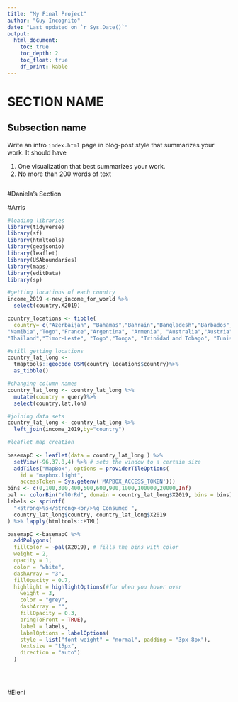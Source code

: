 ```yaml
---
title: "My Final Project"
author: "Guy Incognito"
date: "Last updated on `r Sys.Date()`"
output:
  html_document:
    toc: true
    toc_depth: 2
    toc_float: true
    df_print: kable
---
```


<!--
Comments in HTML are like this! 
-->

# SECTION NAME

## Subsection name

Write an intro `index.html` page in blog-post style that summarizes your work. It should have

1. One visualization that best summarizes your work.
1. No more than 200 words of text

```r

```


#Daniela's Section










































































































































































































































#Arris

```r
#loading libraries
library(tidyverse)
library(sf)
library(htmltools)
library(geojsonio)
library(leaflet)
library(USAboundaries)
library(maps)
library(editData)
library(sp)


```

```r
#getting locations of each country
income_2019 <-new_income_for_world %>%
  select(country,X2019)

country_locations <- tibble(
  country= c("Azerbaijan", "Bahamas","Bahrain","Bangladesh","Barbados","Belarus","Belgium","Belize","Benin","Bhutan","Bolivia","Bosnia and Herzegovina","Botswana","Brazil","Brunei","Bulgaria","Burkina Faso","Burundi","Cambodia","Cameroon","Canada","Cape Verde","Central African Republic","Chad","Chile","China","Colombia","Comoros","Democratic Republic of the Congo", "Republic of the Congo","Costa Rica","Cote d'Ivoire","Croatia","Cuba","Cyprus","Czech Republic","Denmark","Djibouti","Dominica","Dominican Republic","Ecuador","Egypt","El Salvador","Equatorial Guinea","Eritrea","Estonia","Ethiopia","Fiji","Finland","Gabon","Gambia","Georgia","Germany","Ghana","Greece","Grenada","Guatemala","Guinea","Guinea-Bissau","Guyana", "Haiti","Honduras","Hungray","Iceland","India","Indonesia","Iran","Iraq","Ireland","Israel","Italy","Jamaica","Japan","Jordan","Kazakhstan","Kenya","Kiribati","Kuwait","Kyrgyz Republic","Lao","Lativa","Lebanon","Lesotho","Liberia","Libya","Lithuania","Luxembourg","North Macedonia","Madagascar","Malawi","Malaysia","Maldives","Mali","Malta","Marshall Island","Mauritania","Mauritius","Mexico","Federated States of Micronesia","Moldova","Monaco","Mongolia","Montenegro","Morocco","Mozambique","Myanmar",
"Namibia","Togo","France","Argentina", "Armenia", "Australia","Austria","Nauru","Nepal","Netherlands","New Zealand","Nicaragua","Niger","Nigeria","North Korea","Norway","Oman","Pakistan","Palau","Palestine","Panama","Papua New Guinea","Paraguay","Peru","Philippines", "Poland", "Portugal", "Qatar", "Romania", "Russia", "Rwanda","Samoa", "San Marino","Sao Tome and Principe","Saudi Arabia", "Senegal","Serbia","Seychelles", "Sierra Leone", "Singapore", "Slovak Republic", "Slovenia", "Solomon Islands", "Somalia", "South Africa", "South Korea", "South Sudan","Spain", "Sri Lanka","St. Kitts and Nevis" ,"St.Lucia", "St. Vincent and the Grenadines", "Sudan", "Suriname", "Swaziland", " Syria", "Tajikistan", "Tanzania",
"Thailand","Timor-Leste", "Togo","Tonga", "Trinidad and Tobago", "Tunisia", "Turkey","Turkmenistan", "Tuvalu", "Uganda", "Ukraine", "United Arab Emirates", "United Kingdom", "United States", "Uruguay","Uzbekistan","Vanuatu","Venezuela","Vietnam","Yemen", "Zambia", "Zimbabwe"))

```

```r
#still getting locations
country_lat_long <-
  tmaptools::geocode_OSM(country_locations$country)%>%
  as_tibble()
```

```r
#changing column names
country_lat_long <- country_lat_long %>% 
  mutate(country = query)%>%
  select(country,lat,lon)
```

```r
#joining data sets
country_lat_long <- country_lat_long %>%
  left_join(income_2019,by="country")
```

```r
#leaflet map creation
  
basemapC <- leaflet(data = country_lat_long ) %>%
  setView(-96,37.8,4) %>% # sets the window to a certain size
  addTiles("MapBox", options = providerTileOptions(
    id = "mapbox.light",
    accessToken = Sys.getenv('MAPBOX_ACCESS_TOKEN')))
bins <- c(0,100,300,400,500,600,900,1000,100000,20000,Inf)
pal <- colorBin("YlOrRd", domain = country_lat_long$X2019, bins = bins)
labels <- sprintf(
  "<strong>%s</strong><br/>%g Consumed ",
  country_lat_long$country, country_lat_long$X2019
) %>% lapply(htmltools::HTML)

basemapC <-basemapC %>% 
  addPolygons(
  fillColor = ~pal(X2019), # fills the bins with color
  weight = 2,
  opacity = 1,
  color = "white",
  dashArray = "3",
  fillOpacity = 0.7,
  highlight = highlightOptions(#for when you hover over
    weight = 3,
    color = "grey",
    dashArray = "",
    fillOpacity = 0.3,
    bringToFront = TRUE),
    label = labels,
    labelOptions = labelOptions(
    style = list("font-weight" = "normal", padding = "3px 8px"),
    textsize = "15px",
    direction = "auto")
  )

  
  
```


































































































































































































#Eleni










































































































